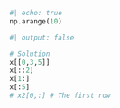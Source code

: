 ```python
#| echo: true
np.arange(10)
```

```python
#| output: false

# Solution
x[[0,3,5]]
x[::2]
x[1:]
x[:5]
# x2[0,:] # The first row
```